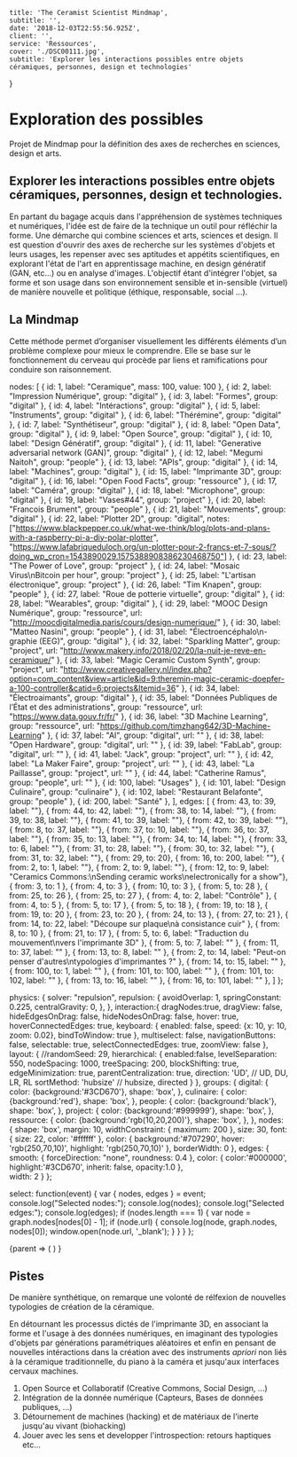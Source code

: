 
    title: 'The Ceramist Scientist Mindmap',
    subtitle: '',
    date: '2018-12-03T22:55:56.925Z',
    client: '',
    service: 'Ressources',
    cover: './DSC00111.jpg',
    subtitle: 'Explorer les interactions possibles entre objets céramiques, personnes, design et technologies'
}

# Exploration des possibles

Projet de Mindmap pour la définition des axes de recherches en sciences, design et arts.

## Explorer les interactions possibles entre objets céramiques, personnes, design et technologies. 

En partant du bagage acquis dans l'appréhension de systèmes techniques et numériques, l'idée est de faire de la technique un outil pour réfléchir la forme. Une démarche qui combine sciences et arts, sciences et design. 
Il est question d'ouvrir des axes de recherche sur les systèmes d'objets et leurs usages, les repenser avec ses aptitudes et appétits scientifiques, en explorant l'état de l'art en apprentissage machine, en design génératif (GAN, etc...) ou en analyse d'images.
L'objectif étant d'intégrer l'objet, sa forme et son usage dans son environnement sensible et in-sensible (virtuel) de manière nouvelle et politique (éthique, responsable, social ...).

## La Mindmap
Cette méthode permet d’organiser visuellement les différents éléments d’un problème complexe pour mieux le comprendre. Elle se base sur le fonctionnement du cerveau qui procède par liens et ramifications pour conduire son raisonnement.


  nodes: [
    { id: 1, label: "Ceramique", mass: 100, value: 100 },
    { id: 2, label: "Impression Numérique", group: "digital" },
    { id: 3, label: "Formes", group: "digital" },
    { id: 4, label: "Intéractions", group: "digital" },
    { id: 5, label: "Instruments", group: "digital" },
    { id: 6, label: "Thérémine", group: "digital" },
    { id: 7, label: "Synthétiseur", group: "digital" },
    { id: 8, label: "Open Data", group: "digital" },
    { id: 9, label: "Open Source", group: "digital" },
    { id: 10, label: "Design Génératif", group: "digital" },
    { id: 11, label: "Generative adversarial network (GAN)", group: "digital" },
    { id: 12, label: "Megumi Naitoh", group: "people" },
    { id: 13, label: "APIs", group: "digital" },
    { id: 14, label: "Machines", group: "digital" },
    { id: 15, label: "Imprimante 3D", group: "digital" },
    { id: 16, label: "Open Food Facts", group: "ressource" },
    { id: 17, label: "Caméra", group: "digital" },
    { id: 18, label: "Microphone", group: "digital" },
    { id: 19, label: "Vases#44", group: "project" },
    { id: 20, label: "Francois Brument", group: "people" },
    { id: 21, label: "Mouvements", group: "digital" },
    { id: 22, label: "Plotter 2D", group: "digital", notes: ["https://www.blackpepper.co.uk/what-we-think/blog/plots-and-plans-with-a-raspberry-pi-a-diy-polar-plotter",
    "https://www.lafabriqueduloch.org/un-plotter-pour-2-francs-et-7-sous/?doing_wp_cron=1543890029.1575388908386230468750"] },
    { id: 23, label: "The Power of Love", group: "project" },
    { id: 24, label: "Mosaic Virus\nBitcoin per hour", group: "project" },
    { id: 25, label: "L'artisan électronique", group: "project" },
    { id: 26, label: "Tim Knapen", group: "people" },
    { id: 27, label: "Roue de potterie virtuelle", group: "digital" },
    { id: 28, label: "Wearables", group: "digital" },
    { id: 29, label: "MOOC Design Numérique", group: "ressource", url: "http://moocdigitalmedia.paris/cours/design-numerique/" },
    { id: 30, label: "Matteo Nasini", group: "people" },
    { id: 31, label: "Électroencéphalo\n-graphie (EEG)", group: "digital" },
    { id: 32, label: "Sparkling Matter", group: "project", url: "http://www.makery.info/2018/02/20/la-nuit-je-reve-en-ceramique/" },
    { id: 33, label: "Magic Ceramic Custom Synth", group: "project", url: "http://www.creativegallery.nl/index.php?option=com_content&view=article&id=9:theremin-magic-ceramic-doepfer-a-100-controller&catid=6:projects&Itemid=36" },
    { id: 34, label: "Électroaimants", group: "digital" },
    { id: 35, label: "Données Publiques de l’État et des administrations", group: "ressource", url: "https://www.data.gouv.fr/fr/" },
    { id: 36, label: "3D Machine Learning", group: "ressource", url: "https://github.com/timzhang642/3D-Machine-Learning" },
    { id: 37, label: "AI", group: "digital", url: "" },
    { id: 38, label: "Open Hardware", group: "digital", url: "" },
    { id: 39, label: "FabLab", group: "digital", url: "" },
    { id: 41, label: "Jack", group: "project", url: "" },
    { id: 42, label: "La Maker Faire", group: "project", url: "" },
    { id: 43, label: "La Paillasse", group: "project", url: "" },
    { id: 44, label: "Catherine Ramus", group: "people", url: "" },
    { id: 100, label: "Usages" },
    { id: 101, label: "Design Culinaire", group: "culinaire" },
    { id: 102, label: "Restaurant Belafonte", group: "people" },
    { id: 200, label: "Santé" },
  ],
  edges: [
    { from: 43, to: 39, label: ""}, 
    { from: 44, to: 42, label: ""}, 
    { from: 38, to: 14, label: ""}, 
    { from: 39, to: 38, label: ""}, 
    { from: 41, to: 39, label: ""}, 
    { from: 42, to: 39, label: ""}, 
    { from: 8, to: 37, label: ""}, 
    { from: 37, to: 10, label: ""}, 
    { from: 36, to: 37, label: ""}, 
    { from: 35, to: 13, label: ""}, 
    { from: 34, to: 14, label: ""}, 
    { from: 33, to: 6, label: ""}, 
    { from: 31, to: 28, label: ""}, 
    { from: 30, to: 32, label: ""}, 
    { from: 31, to: 32, label: ""}, 
    { from: 29, to: 20}, 
    { from: 16, to: 200, label: ""}, 
    { from: 2, to: 1, label: ""}, 
    { from: 2, to: 9, label: ""}, 
    { from: 12, to: 9, label: "Ceramics Commons:\nSending ceramic works\nelectronically for a show"}, 
    { from: 3, to: 1 }, 
    { from: 4, to: 3 }, 
    { from: 10, to: 3 }, 
    { from: 5, to: 28 }, 
    { from: 25, to: 26 }, 
    { from: 25, to: 27 }, 
    { from: 4, to: 2, label: "Contrôle" }, 
    { from: 4, to: 5 },
    { from: 5, to: 17 },
    { from: 5, to: 18 },
    { from: 19, to: 18 },
    { from: 19, to: 20 },
    { from: 23, to: 20 },
    { from: 24, to: 13 },
    { from: 27, to: 21 },
    { from: 14, to: 22, label: "Découpe sur plaque\nà consistance cuir" },
    { from: 8, to: 10 },
    { from: 21, to: 17 },
    { from: 5, to: 6, label: "Traduction du mouvement\nvers l'imprimante 3D" },
    { from: 5, to: 7, label: "" },
    { from: 11, to: 37, label: "" },
    { from: 13, to: 8, label: "" },
    { from: 2, to: 14, label: "Peut-on penser d'autres\ntypologies d'imprimantes ?" },
    { from: 14, to: 15, label: "" },
    { from: 100, to: 1, label: "" },
    { from: 101, to: 100, label: "" },
    { from: 101, to: 102, label: "" },
    { from: 13, to: 16, label: "" },
    { from: 16, to: 101, label: "" },
    ]
};

  physics: {
    solver: "repulsion",
    repulsion: {
      avoidOverlap: 1,
      springConstant: 0.225,
      centralGravity: 0,
    },
  },
  interaction:{
    dragNodes:true,
    dragView: false,
    hideEdgesOnDrag: false,
    hideNodesOnDrag: false,
    hover: true,
    hoverConnectedEdges: true,
    keyboard: {
      enabled: false,
      speed: {x: 10, y: 10, zoom: 0.02},
      bindToWindow: true
    },
    multiselect: false,
    navigationButtons: false,
    selectable: true,
    selectConnectedEdges: true,
    zoomView: false
  },
  layout: {
    //randomSeed: 29,
    hierarchical: {
      enabled:false,
      levelSeparation: 550,
      nodeSpacing: 1000,
      treeSpacing: 200,
      blockShifting: true,
      edgeMinimization: true,
      parentCentralization: true,
      direction: 'UD',        // UD, DU, LR, RL
      sortMethod: 'hubsize'   // hubsize, directed
    }
  },
  groups: {
      digital: {
          color: {background:'#3CD670'},
          shape: 'box',
      },
      culinaire: {
          color: {background:'red'},
          shape: 'box',
      },
      people: {
          color: {background:'black'},
          shape: 'box',
      },
      project: {
          color: {background:'#999999'},
          shape: 'box',
      },
      ressource: {
          color: {background:'rgb(10,20,200)'},
          shape: 'box',
      },
  },
  nodes: {
      shape: 'box',
      margin: 10,
      widthConstraint: {
        maximum: 200
      },
      size: 30,
      font: {
          size: 22,
          color: '#ffffff'
      },
      color: {
        background:'#707290',
        hover: 'rgb(250,70,10)',
        highlight: 'rgb(250,70,10)'
      },
      borderWidth: 0
  },
  edges: {
        smooth: {
          forceDirection: "none",
          roundness: 0.4
        },
        color: {
            color:'#000000',
            highlight:'#3CD670',
            inherit: false,
            opacity:1.0
        },      
        width: 2
  }
};

  select: function(event) {
    var { nodes, edges } = event;
    console.log("Selected nodes:");
    console.log(nodes);
    console.log("Selected edges:");
    console.log(edges);
    if (nodes.length === 1) {
        var node = graph.nodes[nodes[0] - 1];
        if (node.url) {
          console.log(node, graph.nodes, nodes[0]);
          window.open(node.url, '_blank');
        }
    }
  }
};

<div style={{ 
  columnSpan: 'all',  
  width: "100vw",
  position: "relative",
  left: "50%",
  right: "50%",
  marginLeft: "-50vw",
  marginRight: "-50vw",
  height: "150vh",
  minHeight: "600px"
  }}>
<ContainerDimensions>
    {parent => (
        <Graph 
        graph={graph} 
        options={options} 
        events={events}
        style={{ height: "100%", width: parent.width }} 
    />)
    }
</ContainerDimensions>
</div>


## Pistes

De manière synthétique, on remarque une volonté de rélfexion de nouvelles typologies de création de la céramique. 

En détournant les processus dictés de l'imprimante 3D, en associant la forme et l'usage à des données numériques, en imaginant des typologies d'objets par générations paramétriques aléatoires et enfin en pensant de nouvelles intéractions dans la création avec des instruments *apriori* non liés à la céramique traditionnelle, du piano à la caméra et jusqu'aux interfaces cervaux machines.

1. Open Source et Collaboratif (Creative Commons, Social Design, ...)
2. Intégration de la donnée numérique (Capteurs, Bases de données publiques, ...)
3. Détournement de machines (hacking) et de matériaux de l'inerte jusqu'au vivant (biohacking)
4. Jouer avec les sens et developper l'introspection: retours haptiques etc...